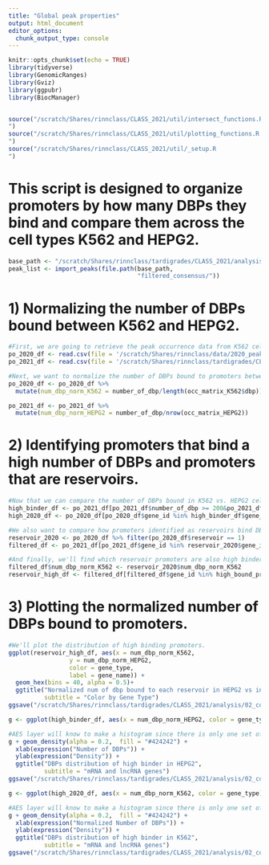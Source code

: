 ```yaml
---
title: "Global peak properties"
output: html_document
editor_options: 
  chunk_output_type: console
---
```


```r
knitr::opts_chunk$set(echo = TRUE)
library(tidyverse)
library(GenomicRanges)
library(Gviz)
library(ggpubr)
library(BiocManager)


source("/scratch/Shares/rinnclass/CLASS_2021/util/intersect_functions.R
")
source("/scratch/Shares/rinnclass/CLASS_2021/util/plotting_functions.R
")
source("/scratch/Shares/rinnclass/CLASS_2021/util/_setup.R
")
```

 

# This script is designed to organize promoters by how many DBPs they bind and compare them across the cell types K562 and HEPG2.

```r
base_path <- "/scratch/Shares/rinnclass/tardigrades/CLASS_2021/analysis/00_consensus_peaks/results"
peak_list <- import_peaks(file.path(base_path,
                                    "filtered_consensus/"))

```

# 1) Normalizing the number of DBPs bound between K562 and HEPG2.
```r
#First, we are going to retrieve the peak occurrence data from K562 cells (2020 class data) and HEPG2 cells (2021 class data).
po_2020_df <- read.csv(file = '/scratch/Shares/rinnclass/data/2020_peak_occurence_df.csv')
po_2021_df <- read.csv(file = '/scratch/Shares/rinnclass/tardigrades/CLASS_2021/analysis/01_global_peak_properties/results/peak_occurence_dataframe.csv')

#Next, we want to normalize the number of DBPs bound to promoters between the two cell lines so that we can accurately compare the two. This will be added to each dataframe.
po_2020_df <- po_2020_df %>%
  mutate(num_dbp_norm_K562 = number_of_dbp/length(occ_matrix_K562$dbp))

po_2021_df <- po_2021_df %>%
  mutate(num_dbp_norm_HEPG2 = number_of_dbp/nrow(occ_matrix_HEPG2))
```

# 2) Identifying promoters that bind a high number of DBPs and promoters that are reservoirs.
```r
#Now that we can compare the number of DBPs bound in K562 vs. HEPG2 cells, we want to know which promoters are being bound by the highest number of DBPs. Those greater than 350 DBPs bound, we'll call high binders.
high_binder_df <- po_2021_df[po_2021_df$number_of_dbp >= 200&po_2021_df$number_of_dbp <= 350,]
high_2020_df <- po_2020_df[po_2020_df$gene_id %in% high_binder_df$gene_id,]

#We also want to compare how promoters identified as reservoirs bind DBPs across cell types. We'll take the promoters labeled 'reservoirs' from K562 and apply that to our HEPG2 dataset.
reservoir_2020 <- po_2020_df %>% filter(po_2020_df$reservoir == 1)
filtered_df <- po_2021_df[po_2021_df$gene_id %in% reservoir_2020$gene_id,]

#And finally, we'll find which reservoir promoters are also high binders.
filtered_df$num_dbp_norm_K562 <- reservoir_2020$num_dbp_norm_K562
reservoir_high_df <- filtered_df[filtered_df$gene_id %in% high_bound_promoters$gene_id,]
```


# 3) Plotting the normalized number of DBPs bound to promoters.
```r
#We'll plot the distribution of high binding promoters.
ggplot(reservoir_high_df, aes(x = num_dbp_norm_K562, 
                 y = num_dbp_norm_HEPG2,
                 color = gene_type,
                 label = gene_name)) +
  geom_hex(bins = 40, alpha = 0.5)+
  ggtitle("Normalized num of dbp bound to each reservoir in HEPG2 vs in K562",
          subtitle = "Color by Gene Type") 
ggsave("/scratch/Shares/rinnclass/tardigrades/CLASS_2021/analysis/02_content_of_peaks_per_promoter/figures/Normalized_distribution_num_dbp_HEPG2_K562.png", height = 5, width = 8)

g <- ggplot(high_binder_df, aes(x = num_dbp_norm_HEPG2, color = gene_type))

#AES layer will know to make a histogram since there is only one set of values for x.
g + geom_density(alpha = 0.2,  fill = "#424242") +
  xlab(expression("Number of DBPs")) +
  ylab(expression("Density")) +
  ggtitle("DBPs distribution of high binder in HEPG2",
          subtitle = "mRNA and lncRNA genes") 
ggsave("/scratch/Shares/rinnclass/tardigrades/CLASS_2021/analysis/02_content_of_peaks_per_promoter/figures/Distribution_high_genes_num_dbp_HEPG2.png", height = 5, width = 8)

g <- ggplot(high_2020_df, aes(x = num_dbp_norm_K562, color = gene_type))

#AES layer will know to make a histogram since there is only one set of values for x.
g + geom_density(alpha = 0.2,  fill = "#424242") +
  xlab(expression("Normalized Number of DBPs")) +
  ylab(expression("Density")) +
  ggtitle("DBPs distribution of high binder in K562",
          subtitle = "mRNA and lncRNA genes") 
ggsave("/scratch/Shares/rinnclass/tardigrades/CLASS_2021/analysis/02_content_of_peaks_per_promoter/figures/Distribution_high_genes_num_dbp_K562.png", height = 5, width = 8)
```


